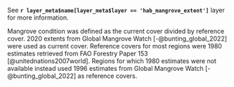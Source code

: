 See **`r layer_meta$name[layer_meta$layer == 'hab_mangrove_extent']`** layer for more information.


Mangrove condition was defined as the current cover divided by reference cover. 2020 extents from Global Mangrove Watch [-@bunting_global_2022] were used as current cover. Reference covers for most regions were 1980 estimates retrieved from FAO Forestry Paper 153 [@unitednations2007world]. Regions for which 1980 estimates were not available instead used 1996 estimates from Global Mangrove Watch [-@bunting_global_2022] as reference covers. 
